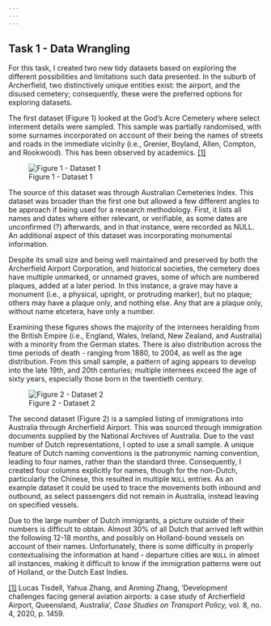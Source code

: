 ```yaml
---
---
---
```


## Task 1 - Data Wrangling

For this task, I created two new tidy datasets based on exploring the different possibilities and limitations such data presented. In the suburb of Archerfield, two distinctively unique entities exist: the airport, and the disused cemetery; consequently, these were the preferred options for exploring datasets.

The first dataset (Figure 1) looked at the God's Acre Cemetery where select interment details were sampled. This sample was partially randomised, with some surnames incorporated on account of their being the names of streets and roads in the immediate vicinity (i.e., Grenier, Boyland, Allen, Compton, and Rookwood). This has been observed by academics. [[1]](#_ftn1)

![Figure 1 - Dataset 1](Tidy1Sample.png)

The source of this dataset was through Australian Cemeteries Index. This dataset was broader than the first one but allowed a few different angles to be approach if being used for a research methodology. First, it lists all names and dates where either relevant, or verifiable, as some dates are unconfirmed (?) afterwards, and in that instance, were recorded as NULL. An additional aspect of this dataset was incorporating monumental information.

Despite its small size and being well maintained and preserved by both the Archerfield Airport Corporation, and historical societies, the cemetery does have multiple unmarked, or unnamed graves, some of which are numbered plaques, added at a later period. In this instance, a grave may have a monument (i.e., a physical, upright, or protruding marker), but no plaque; others may have a plaque only, and nothing else. Any that are a plaque only, without name etcetera, have only a number.

Examining these figures shows the majority of the internees heralding from the British Empire (i.e., England, Wales, Ireland, New Zealand, and Australia) with a minority from the German states. There is also distribution across the time periods of death - ranging from 1880, to 2004, as well as the age distribution. From this small sample, a pattern of aging appears to develop into the late 19th, and 20th centuries; multiple internees exceed the age of sixty years, especially those born in the twentieth century.

![Figure 2 - Dataset 2](Tidy2Sample.png)

The second dataset (Figure 2) is a sampled listing of immigrations into Australia through Archerfield Airport. This was sourced through immigration documents supplied by the National Archives of Australia. Due to the vast number of Dutch representations, I opted to use a small sample. A unique feature of Dutch naming conventions is the patronymic naming convention, leading to four names, rather than the standard three. Consequently, I created four columns explicitly for names, though for the non-Dutch, particularly the Chinese, this resulted in multiple `NULL` entries. As an example dataset it could be used to trace the movements both inbound and outbound, as select passengers did not remain in Australia,
instead leaving on specified vessels.

Due to the large number of Dutch immigrants, a picture outside of their numbers is difficult to obtain. Almost 30% of all Dutch that arrived left within the following 12-18 months, and possibly on Holland-bound vessels on account of their names. Unfortunately, there is some difficulty in properly contextualising the information at hand - departure cities are `NULL` in almost all instances, making it difficult to know if the immigration patterns were out of Holland, or the Dutch East Indies.

[[1]](#_ftnref1) Lucas Tisdell, Yahua Zhang, and Anming Zhang, 'Development challenges facing general aviation airports: a case study of Archerfield Airport, Queensland, Australia', *Case Studies on Transport Policy,* vol. 8, no. 4, 2020, p. 1459.
